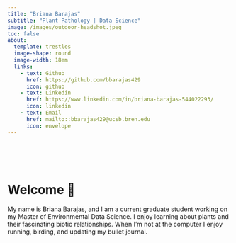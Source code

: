 ```yaml
---
title: "Briana Barajas"
subtitle: "Plant Pathology | Data Science"
image: /images/outdoor-headshot.jpeg
toc: false
about:
  template: trestles
  image-shape: round
  image-width: 18em
  links: 
    - text: Github
      href: https://github.com/bbarajas429
      icon: github
    - text: Linkedin
      href: https://www.linkedin.com/in/briana-barajas-544022293/ 
      icon: linkedin
    - text: Email
      href: mailto::bbarajas429@ucsb.bren.edu
      icon: envelope
---
```


| 
| 
| 
| 

# Welcome 🐛 {.center-text-title}

My name is Briana Barajas, and I am a current graduate student working on my Master of Environmental Data Science. I enjoy learning about plants and their fascinating biotic relationships. When I'm not at the computer I enjoy running, birding, and updating my bullet journal.

